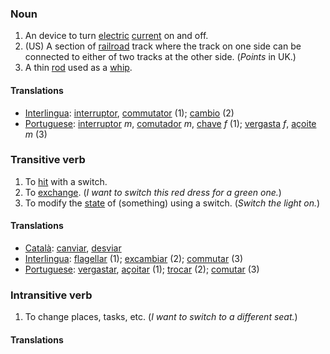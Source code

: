 ===Noun===

# An device to turn [[electric]] [[current]] on and off.
# (US) A section of [[railroad]] track where the track on one side can be connected to either of two tracks at the other side.  (''Points'' in UK.)
# A thin [[rod]] used as a [[whip]].

====Translations====
*[[Interlingua]]: [[interruptor]], [[commutator]] (1); [[cambio]] (2)
*[[Portuguese]]: [[interruptor]] ''m'', [[comutador]] ''m'', [[chave]] ''f'' (1); [[vergasta]] ''f'', [[açoite]] ''m'' (3)

===Transitive verb===

# To [[hit]] with a switch.
# To [[exchange]].  (''I want to switch this red dress for a green one.'')
# To modify the [[state]] of (something) using a switch.  (''Switch the light on.'')

====Translations====
*[[Català]]: [[canviar]], [[desviar]]
*[[Interlingua]]: [[flagellar]] (1); [[excambiar]] (2); [[commutar]] (3)
*[[Portuguese]]: [[vergastar]], [[açoitar]] (1); [[trocar]] (2); [[comutar]] (3)


===Intransitive verb===

# To change places, tasks, etc.  (''I want to switch to a different seat.'')

====Translations====